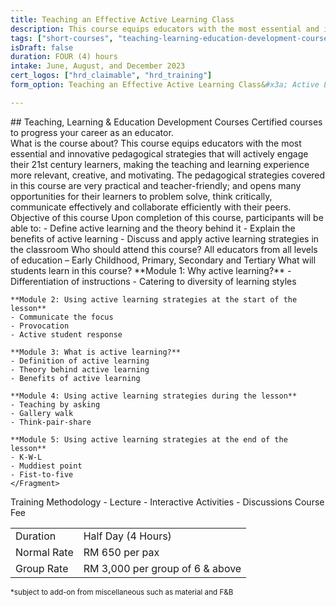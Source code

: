 ```yaml
---
title: Teaching an Effective Active Learning Class
description: This course equips educators with the most essential and innovative pedagogical strategies that will actively engage their 21st century learners, making the teaching and learning experience more relevant, creative, and motivating.
tags: ["short-courses", "teaching-learning-education-development-courses"]
isDraft: false
duration: FOUR (4) hours
intake: June, August, and December 2023
cert_logos: ["hrd_claimable", "hrd_training"]
form_option: Teaching an Effective Active Learning Class&#x3a; Active Learning&#x3a; Getting active with 21st Century Learners

---
```



<div class="text-center">
    ## Teaching, Learning & Education Development Courses
    Certified courses to progress your career as an educator.
</div>

<Bs5Accordion accordion_id="accordion_content">
  <Bs5AccordionItem accordion_id="accordion_content" index="0">
    <span>What is the course about?</span>
    <Fragment slot="content">
This course equips educators with the most essential and innovative pedagogical strategies that will actively engage their 21st century learners, making the teaching and learning experience more relevant, creative, and motivating. The pedagogical strategies covered in this course are very practical and teacher-friendly; and opens many opportunities for their learners to problem solve, think critically, communicate effectively and collaborate efficiently with their peers.
    </Fragment>
  </Bs5AccordionItem>
  <Bs5AccordionItem accordion_id="accordion_content" index="1">
    <span>Objective of this course</span>
    <Fragment slot="content">
    Upon completion of this course, participants will be able to:
    - Define active learning and the theory behind it
    - Explain the benefits of active learning 
    - Discuss and apply active learning strategies in the classroom
    </Fragment>
  </Bs5AccordionItem>
 <Bs5AccordionItem accordion_id="accordion_content" index="2">
    <span>Who should attend this course?</span>
    <Fragment slot="content">
All educators from all levels of education – Early Childhood, Primary, Secondary and Tertiary
    </Fragment>
 </Bs5AccordionItem>
  <Bs5AccordionItem accordion_id="accordion_content" index="3">
    <span>What will students learn in this course?</span>
    <Fragment slot="content">
    **Module 1: Why active learning?**
    - Differentiation of instructions
    - Catering to diversity of learning styles
    
    **Module 2: Using active learning strategies at the start of the lesson**
    - Communicate the focus
    - Provocation
    - Active student response
    
    **Module 3: What is active learning?**
    - Definition of active learning
    - Theory behind active learning
    - Benefits of active learning
    
    **Module 4: Using active learning strategies during the lesson**
    - Teaching by asking
    - Gallery walk
    - Think-pair-share
    
    **Module 5: Using active learning strategies at the end of the lesson**
    - K-W-L
    - Muddiest point
    - Fist-to-five
    </Fragment>
 </Bs5AccordionItem>
  <Bs5AccordionItem accordion_id="accordion_content" index="4">
    <span>Training Methodology </span>
    <Fragment slot="content">
    - Lecture 
    - Interactive Activities 
    - Discussions 
    </Fragment>
 </Bs5AccordionItem>
  <Bs5AccordionItem accordion_id="accordion_content" index="5">
    <span>Course Fee</span>
    <Fragment slot="content">
        <table class="table">
          <tbody>
            <tr>
              <td>Duration</td>
              <td>Half Day (4 Hours)</td>
            </tr>
            <tr>
              <td>Normal Rate</td>
              <td>RM 650 per pax</td>
            </tr>
            <tr>
              <td>Group Rate</td>
              <td>RM 3,000 per group of 6 &amp; above</td>
            </tr>
          </tbody>
        </table>
        <small>*subject to add-on from miscellaneous such as material and F&B</small>
    </Fragment>
 </Bs5AccordionItem>
</Bs5Accordion>


 








